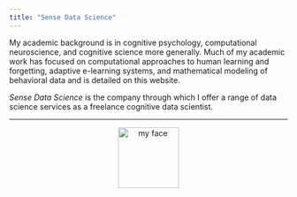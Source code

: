 ```yaml
---
title: "Sense Data Science"
---
```


My academic background is in cognitive psychology, computational neuroscience, and cognitive science more generally. Much of my academic work has focused on computational approaches to human learning and forgetting, adaptive e-learning systems, and mathematical modeling of behavioral data and is detailed on this website.

*Sense Data Science* is the company through which I offer a range of data science services as a freelance cognitive data scientist.

-----

<div style="text-align:center"> <img src="./files/FlorianSense.png" alt="my face" width="110" height="110" /> </div>